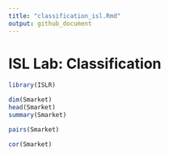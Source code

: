 ```yaml
---
title: "classification_isl.Rmd"
output: github_document
---
```


# ISL Lab: Classification

```r
library(ISLR)
```

```r
dim(Smarket)
head(Smarket)
summary(Smarket)
```

```r
pairs(Smarket)
```

```r
cor(Smarket)
```

